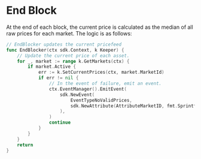 

# End Block

At the end of each block, the current price is calculated as the median of all raw prices for each market. The logic is as follows:

```go
// EndBlocker updates the current pricefeed
func EndBlocker(ctx sdk.Context, k Keeper) {
	// Update the current price of each asset.
	for _, market := range k.GetMarkets(ctx) {
		if market.Active {
			err := k.SetCurrentPrices(ctx, market.MarketId)
			if err != nil {
				// In the event of failure, emit an event.
				ctx.EventManager().EmitEvent(
					sdk.NewEvent(
						EventTypeNoValidPrices,
						sdk.NewAttribute(AttributeMarketID, fmt.Sprintf("%s", market.MarketId)),
					),
				)
				continue
			}
		}
	}
	return
}
```


